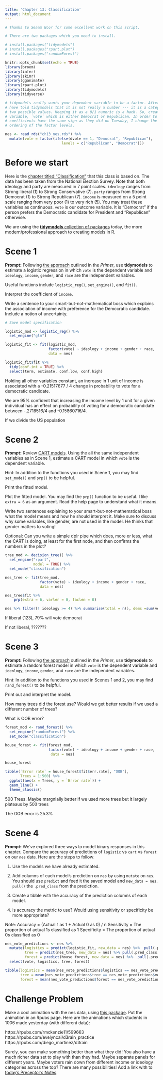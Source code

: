 ```yaml
---
title: 'Chapter 13: Classification'
output: html_document
---
```


```r
# Thanks to Seaam Noor for some excellent work on this script.

# There are two packages which you need to install.

# install.packages("tidymodels")
# install.packages("rpart.plot")
# install.packages("randomForest")

knitr::opts_chunk$set(echo = TRUE)
library(broom)
library(infer)
library(skimr)
library(gganimate)
library(rpart.plot)
library(tidymodels)
library(tidyverse)

# tidymodels really wants your dependent variable to be a factor. After all, you
# have told tidymodels that it is not really a number --- it is a category with
# two possible values. Keeping it as a 0/1 numeric is a hack. So, create a new
# variable, `vote` which is either Democrat or Republican. In order to make the
# coefficients have the same sign as they did on Tuesday, I change the default
# ordering of the factor levels.

nes <- read_rds("ch13_nes.rds") %>% 
  mutate(vote = factor(ifelse(dvote == 1, "Democrat", "Republican"), 
                          levels = c("Republican", "Democrat")))
```


# Before we start

Here is the [chapter titled "Classification"](https://davidkane9.github.io/PPBDS/13-classification.html) that this class is based on. The data has been taken from the National Election Survey. Note that both ideology and party are measured in 7 point scales. `ideology` ranges from Strong liberal (1) to Strong Conservative (7). `party` ranges from Strong Democrat (1) to Strong Republican (7). `income` is measured on a 5 point scale ranging from very poor (1) to very rich (5). You may treat these variables as continuous. `vote`  is our outcome variable. It is "Democrat" if the person prefers the Democratic candidate for President and "Republican" otherwise.

We are using the [**tidymodels** collection of packages](https://www.tidymodels.org/) today, the more modern/professional approach to creating models in R.

# Scene 1

**Prompt:** Following [the approach](https://davidkane9.github.io/PPBDS/13-classification.html#professional-models) outlined in the *Primer*, use **tidymodels** to estimate a logistic regression in which `vote` is the dependent variable and `ideology`, `income`, `gender`, and `race` are the independent variables. 

Useful functions include `logistic_reg()`, `set_engine()`, and `fit()`.

Interpret the coefficient of `income`.

Write a sentence to your smart-but-not-mathematical boss which explains the association of income with preference for the Democratic candidate. Include a notion of uncertainty.

```r

# Save model specification

logistic_mod <- logistic_reg() %>%
  set_engine("glm")

logistic_fit <- fit(logistic_mod,
                    factor(vote) ~ ideology + income + gender + race,
                    data = nes)

logistic_fit$fit %>% 
  tidy(conf.int = TRUE) %>% 
  select(term, estimate, conf.low, conf.high)

```

Holding all other variables constant, an increase in 1 unit of income is associated with a -0.21517677 / 4 change in probability to vote for a democratic candidate. 

We are 95% confident that increasing the income level by 1 unit for a given individual has an effect on probability of voting for a democratic candidate between -.2718516/4 and -0.15860716/4. 

If we divide the US population


# Scene 2

**Prompt:** Review [CART models](https://davidkane9.github.io/PPBDS/13-classification.html#classification-and-regression-trees-cart). Using the all the same independent variables as in Scene 1, estimate a CART model in which `vote` is the dependent variable.

Hint: In addition to the functions you used in Scene 1, you may find `set_mode()` and `prp()` to be helpful.

Print the fitted model.

Plot the fitted model. You may find the `prp()` function to be useful. I like `extra = 6` as an argument. Read the help page to understand what it means.

Write two sentences explaining to your smart-but-not-mathematical boss what the model means and how he should interpret it. Make sure to discuss why some variables, like gender, are not used in the model. He thinks that gender matters to voting!

Optional: Can you write a simple dplr pipe which does, more or less, what the CART is doing, at least for the first node, and then confirms the numbers in the plot?

```r

tree_mod <- decision_tree() %>%
  set_engine("rpart",
             model = TRUE) %>%
  set_mode("classification")

nes_tree <- fit(tree_mod,
                factor(vote) ~ ideology + income + gender + race, 
                data = nes)

nes_tree$fit %>% 
    prp(extra = 6, varlen = 0, faclen = 0)

nes %>% filter(! ideology >= 4) %>% summarise(total = n(), dems =sum(vote == "Democratic")) %>% mutate(per=dems/total)

```

If liberal (123), 79% will vote democrat

If not liberal, ???????

# Scene 3

**Prompt:** Following [the approach](https://davidkane9.github.io/PPBDS/13-classification.html#random-forests) outlined in the *Primer*, use **tidymodels** to estimate a random forest model in which `vote` is the dependent variable and `ideology`, `income`, `gender`, and `race` are the independent variables. 

Hint: In addition to the functions you used in Scenes 1 and 2, you may find `rand_forest()` to be helpful.

Print out and interpret the model.

How many trees did the forest use? Would we get better results if we used a different number of trees?

What is OOB error?

```r

forest_mod <- rand_forest() %>%
  set_engine("randomForest") %>%
  set_mode("classification")

house_forest <- fit(forest_mod,
                    factor(vote) ~ ideology + income + gender + race, 
                     data = nes)

house_forest

tibble(`Error rate` = house_forest$fit$err.rate[, "OOB"],
       Trees = 1:500) %>%
  ggplot(aes(x = Trees, y = `Error rate`)) +
  geom_line() +
  theme_classic()

```
500 Trees. Maybe margnially better if we used more trees but it largely plateaus by 500 trees

The OOB error is 25.3%

# Scene 4

**Prompt:** We’ve explored three ways to model binary responses in this chapter. Compare the accuracy of predictions of `logistic` vs `cart` vs `forest` on our `nes` data. Here are the steps to follow:

1. Use the models we have already estimated.

2. Add columns of each model's prediction on `nes` by using `mutate` on `nes`. You should use `predict` and feed it the saved model and `new_data = nes`. `pull()` the `.pred_class` from the prediction. 

3. Create a tibble with the accuracy of the prediction columns of each model.

4. Is accuracy the metric to use? Would using sensitivity or specificity be more appropriate?

Note:
Accuracy = (Actual 1 as 1 + Actual 0 as 0) / n
Sensitivity = The proportion of actual 1s classified as 1
Specificity = The proportion of actual 0s classified as 0

```r
nes_vote_predictions <- nes %>% 
  mutate(logistics = predict(logistic_fit, new_data = nes) %>%  pull(.pred_class),
         tree = predict(nes_tree, new_data = nes) %>% pull(.pred_class),
         forest = predict(house_forest, new_data = nes) %>%  pull(.pred_class)) %>% 
  select(vote, logistics, tree, forest) 

tibble(logistics = mean(nes_vote_predictions$logistics == nes_vote_predictions$vote),
       tree = mean(nes_vote_predictions$tree == nes_vote_predictions$vote),
       forest = mean(nes_vote_predictions$forest == nes_vote_predictions$vote))

```


# Challenge Problem

Make a cool animation with the nes data, using [this package](https://github.com/daranzolin/d3rain). Put the animation in an Rpubs page. Here are the animations which students in 1006 made yesterday (with different data):

https://rpubs.com/rmckenzie11/599663   
https://rpubs.com/evelyncai/d3rain_practice   
https://rpubs.com/diego_martinez/d3rain   

Surely, you can make something better than what they did! You also have a much richer data set to play with than they had. Maybe separate panels for different years. Maybe voters rain down from different income or ideology categories across the top? There are many possibilities! Add a link with to [today's Preceptor's Notes](https://piazza.com/class/k5y1jx0s5ibe1?cid=721).
